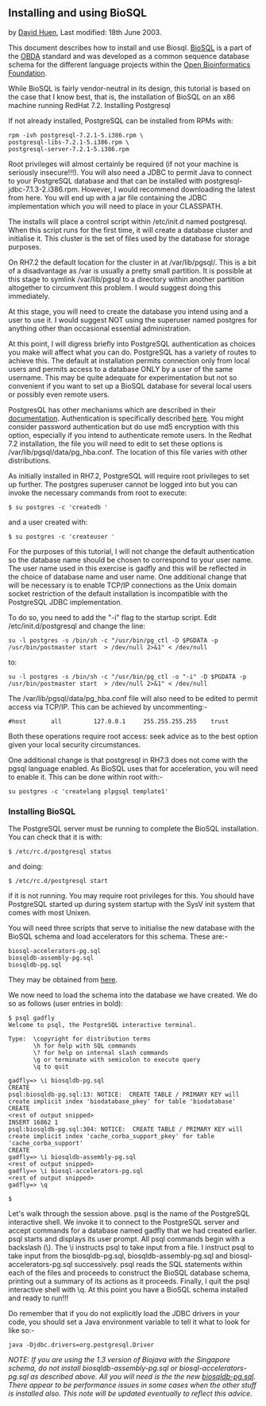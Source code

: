 == Installing and using BioSQL ==

by [[User:David|David Huen]], Last modified: 18th June 2003.

This document describes how to install and use Biosql. [http://www.biojava.org/download/biosql/ BioSQL] is a part of the [http://obda.open-bio.org/ OBDA] standard and was developed as a common sequence database schema for the different language projects within the [http://www.open-bio.org/ Open Bioinformatics Foundation].

While BioSQL is fairly vendor-neutral in its design, this tutorial is based on the case that I know best, that is, the installation of BioSQL on an x86 machine running RedHat 7.2.
Installing Postgresql

If not already installed, PostgreSQL can be installed from RPMs with:

<pre>
rpm -ivh postgresql-7.2.1-5.i386.rpm \
postgresql-libs-7.2.1-5.i386.rpm \
postgresql-server-7.2.1-5.i386.rpm
</pre>

Root privileges will almost certainly be required (if not your machine is seriously insecure!!!). You will also need a JDBC to permit Java to connect to your PostgreSQL database and that can be installed with postgresql-jdbc-7.1.3-2.i386.rpm. However, I would recommend downloading the latest from here. You will end up with a jar file containing the JDBC implementation which you will need to place in your CLASSPATH.

The installs will place a control script within /etc/init.d named postgresql. When this script runs for the first time, it will create a database cluster and initialise it. This cluster is the set of files used by the database for storage purposes.

On RH7.2 the default location for the cluster in at /var/lib/pgsql/. This is a bit of a disadvantage as /var is usually a pretty small partition. It is possible at this stage to symlink /var/lib/pgsql to a directory within another partition altogether to circumvent this problem. I would suggest doing this immediately.

At this stage, you will need to create the database you intend using and a user to use it. I would suggest NOT using the superuser named postgres for anything other than occasional essential administration.

At this point, I will digress briefly into PostgreSQL authentication as choices you make will affect what you can do. PostgreSQL has a variety of routes to achieve this. The default at installation permits connection only from local users and permits access to a database ONLY by a user of the same username. This may be quite adequate for experimentation but not so convenient if you want to set up a BioSQL database for several local users or possibly even remote users.

PostgresQL has other mechanisms which are described in their [http://www.postgresql.org/idocs/index.php documentation]. Authentication is specifically described [http://www.postgresql.org/idocs/index.php?client-authentication.html here]. You might consider password authentication but do use md5 encryption with this option, especially if you intend to authenticate remote users. In the Redhat 7.2 installation, the file you will need to edit to set these options is /var/lib/pgsql/data/pg_hba.conf. The location of this file varies with other distributions.

As initially installed in RH7.2, PostgreSQL will require root privileges to set up further. The postgres superuser cannot be logged into but you can invoke the necessary commands from root to execute:


 $ su postgres -c 'createdb <insert db name here>'

and a user created with:

 $ su postgres -c 'createuser <insert user name here>'

For the purposes of this tutorial, I will not change the default authentication so the database name should be chosen to correspond to your user name. The user name used in this exercise is gadfly and this will be reflected in the choice of database name and user name. One additional change that will be necessary is to enable TCP/IP connections as the Unix domain socket restriction of the default installation is incompatible with the PostgreSQL JDBC implementation.

To do so, you need to add the "-i" flag to the startup script. Edit /etc/init.d/postgresql and change the line:

<pre>
su -l postgres -s /bin/sh -c "/usr/bin/pg_ctl -D $PGDATA -p /usr/bin/postmaster start  > /dev/null 2>&1" < /dev/null
</pre>

to:

<pre>
su -l postgres -s /bin/sh -c "/usr/bin/pg_ctl -o "-i" -D $PGDATA -p /usr/bin/postmaster start  > /dev/null 2>&1" < /dev/null
</pre>

The /var/lib/pgsql/data/pg_hba.conf file will also need to be edited to permit access via TCP/IP. This can be achieved by uncommenting:-

<pre>
#host       all         127.0.0.1     255.255.255.255    trust
</pre>

Both these operations require root access: seek advice as to the best option given your local security circumstances.

One additional change is that postgresql in RH7.3 does not come with the pgsql language enabled. As BioSQL uses that for acceleration, you will need to enable it. This can be done within root with:-

<pre>
su postgres -c 'createlang plpgsql template1'
</pre>

=== Installing BioSQL ===

The PostgreSQL server must be running to complete the BioSQL installation. You can check that it is with:

 $ /etc/rc.d/postgresql status

and doing:

 $ /etc/rc.d/postgresql start

if it is not running. You may require root privileges for this. You should have PostgreSQL started up during system startup with the SysV init system that comes with most Unixen.

You will need three scripts that serve to initialise the new database with the BioSQL schema and load accelerators for this schema. These are:-

 biosql-accelerators-pg.sql
 biosqldb-assembly-pg.sql
 biosqldb-pg.sql

They may be obtained from [http://www.biojava.org/download/biosql/ here].

We now need to load the schema into the database we have created. We do so as follows (user entries in bold):

<pre>
$ psql gadfly
Welcome to psql, the PostgreSQL interactive terminal.

Type:  \copyright for distribution terms
       \h for help with SQL commands
       \? for help on internal slash commands
       \g or terminate with semicolon to execute query
       \q to quit

gadfly=> \i biosqldb-pg.sql
CREATE
psql:biosqldb-pg.sql:13: NOTICE:  CREATE TABLE / PRIMARY KEY will create implicit index 'biodatabase_pkey' for table 'biodatabase'
CREATE
<rest of output snipped>
INSERT 16862 1
psql:biosqldb-pg.sql:304: NOTICE:  CREATE TABLE / PRIMARY KEY will create implicit index 'cache_corba_support_pkey' for table 'cache_corba_support'
CREATE
gadfly=> \i biosqldb-assembly-pg.sql
<rest of output snipped>
gadfly=> \i biosql-accelerators-pg.sql
<rest of output snipped>
gadfly=> \q

$
</pre>

Let's walk through the session above. psql is the name of the PostgreSQL interactive shell. We invoke it to connect to the PostgreSQL server and accept commands for a database named gadfly that we had created earlier. psql starts and displays its user prompt. All psql commands begin with a backslash (\). The \i instructs psql to take input from a file. I instruct psql to take input from the biosqldb-pg.sql, biosqldb-assembly-pg.sql and biosql-accelerators-pg.sql successively. psql reads the SQL statements within each of the files and proceeds to construct the BioSQL database schema, printing out a summary of its actions as it proceeds. Finally, I quit the psql interactive shell with \q. At this point you have a BioSQL schema installed and ready to run!!!

Do remember that if you do not explicitly load the JDBC drivers in your code, you should set a Java environment variable to tell it what to look for like so:-

 java -Djdbc.drivers=org.postgresql.Driver <whatever your java code is> 

''NOTE: If you are using the 1.3 version of Biojava with the Singapore schema, do not install biosqldb-assembly-pg.sql or biosql-accelerators-pg.sql as described above. All you will need is the the new [http://cvs.open-bio.org/cgi-bin/viewcvs/viewcvs.cgi/biosql-schema/sql/?cvsroot=biosql biosqldb-pg.sql]. There appear to be performance issues in some cases when the other stuff is installed also. This note will be updated eventually to reflect this advice.''